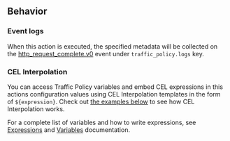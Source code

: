 ## Behavior

### Event logs

When this action is executed, the specified metadata will be collected on the
[http_request_complete.v0](/obs/reference/#http_request_completev0) event
under `traffic_policy.logs` key.

### CEL Interpolation

You can access Traffic Policy variables and embed CEL expressions in this
actions configuration values using CEL Interpolation templates in the form of
`${expression}`. Check out [the examples below](#examples) to see how
CEL Interpolation works.

For a complete list of variables and how to write expressions, see
[Expressions](/http/traffic-policy/expressions/variables/) and
[Variables](/http/traffic-policy/expressions/) documentation.
